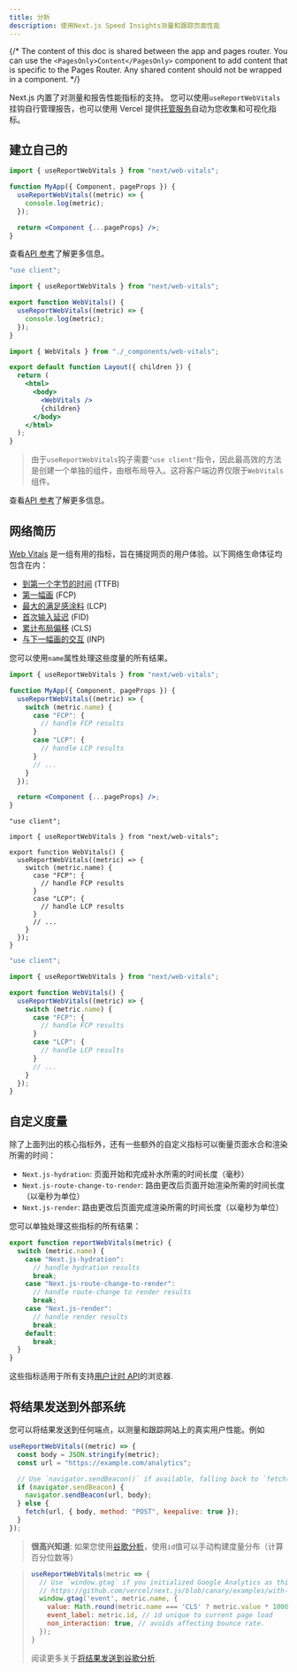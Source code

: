 ```yaml
---
title: 分析
description: 使用Next.js Speed Insights测量和跟踪页面性能
---
```


{/* The content of this doc is shared between the app and pages router. You can use the `<PagesOnly>Content</PagesOnly>` component to add content that is specific to the Pages Router. Any shared content should not be wrapped in a component. */}

Next.js 内置了对测量和报告性能指标的支持。 您可以使用`useReportWebVitals`挂钩自行管理报告，也可以使用 Vercel 提供[托管服务](https://vercel.com/analytics?utm_source=next-site&utm_medium=docs&utm_campaign=next-website)自动为您收集和可视化指标。

## 建立自己的

<PagesOnly>

```jsx filename="pages/_app.js"
import { useReportWebVitals } from "next/web-vitals";

function MyApp({ Component, pageProps }) {
  useReportWebVitals((metric) => {
    console.log(metric);
  });

  return <Component {...pageProps} />;
}
```

查看[API 参考](/docs/pages/api-reference/functions/use-report-web-vitals)了解更多信息。

</PagesOnly>

<AppOnly>

```jsx filename="app/_components/web-vitals.js"
"use client";

import { useReportWebVitals } from "next/web-vitals";

export function WebVitals() {
  useReportWebVitals((metric) => {
    console.log(metric);
  });
}
```

```jsx filename="app/layout.js"
import { WebVitals } from "./_components/web-vitals";

export default function Layout({ children }) {
  return (
    <html>
      <body>
        <WebVitals />
        {children}
      </body>
    </html>
  );
}
```

> 由于`useReportWebVitals`钩子需要`"use client"`指令，因此最高效的方法是创建一个单独的组件，由根布局导入。这将客户端边界仅限于`WebVitals`组件。

查看[API 参考](/docs/app/api-reference/functions/use-report-web-vitals)了解更多信息。

</AppOnly>

## 网络简历

[Web Vitals](https://web.dev/vitals/) 是一组有用的指标，旨在捕捉网页的用户体验。以下网络生命体征均包含在内：

- [到第一个字节的时间](https://developer.mozilla.org/docs/Glossary/Time_to_first_byte) (TTFB)
- [第一幅画](https://developer.mozilla.org/docs/Glossary/First_contentful_paint) (FCP)
- [最大的满足感涂料](https://web.dev/lcp/) (LCP)
- [首次输入延迟](https://web.dev/fid/) (FID)
- [累计布局偏移](https://web.dev/cls/) (CLS)
- [与下一幅画的交互](https://web.dev/inp/) (INP)

您可以使用`name`属性处理这些度量的所有结果。

<PagesOnly>

```jsx filename="pages/_app.js"
import { useReportWebVitals } from "next/web-vitals";

function MyApp({ Component, pageProps }) {
  useReportWebVitals((metric) => {
    switch (metric.name) {
      case "FCP": {
        // handle FCP results
      }
      case "LCP": {
        // handle LCP results
      }
      // ...
    }
  });

  return <Component {...pageProps} />;
}
```

</PagesOnly>

<AppOnly>

```tsx filename="app/components/web-vitals.tsx" switcher
"use client";

import { useReportWebVitals } from "next/web-vitals";

export function WebVitals() {
  useReportWebVitals((metric) => {
    switch (metric.name) {
      case "FCP": {
        // handle FCP results
      }
      case "LCP": {
        // handle LCP results
      }
      // ...
    }
  });
}
```

```jsx filename="app/components/web-vitals.js" switcher
"use client";

import { useReportWebVitals } from "next/web-vitals";

export function WebVitals() {
  useReportWebVitals((metric) => {
    switch (metric.name) {
      case "FCP": {
        // handle FCP results
      }
      case "LCP": {
        // handle LCP results
      }
      // ...
    }
  });
}
```

</AppOnly>

<PagesOnly>

## 自定义度量

除了上面列出的核心指标外，还有一些额外的自定义指标可以衡量页面水合和渲染所需的时间：

- `Next.js-hydration`: 页面开始和完成补水所需的时间长度（毫秒）
- `Next.js-route-change-to-render`: 路由更改后页面开始渲染所需的时间长度（以毫秒为单位）
- `Next.js-render`: 路由更改后页面完成渲染所需的时间长度（以毫秒为单位）

您可以单独处理这些指标的所有结果：

```js
export function reportWebVitals(metric) {
  switch (metric.name) {
    case "Next.js-hydration":
      // handle hydration results
      break;
    case "Next.js-route-change-to-render":
      // handle route-change to render results
      break;
    case "Next.js-render":
      // handle render results
      break;
    default:
      break;
  }
}
```

这些指标适用于所有支持[用户计时 API](https://caniuse.com/#feat=user-timing)的浏览器.

</PagesOnly>

## 将结果发送到外部系统

您可以将结果发送到任何端点，以测量和跟踪网站上的真实用户性能。例如

```js
useReportWebVitals((metric) => {
  const body = JSON.stringify(metric);
  const url = "https://example.com/analytics";

  // Use `navigator.sendBeacon()` if available, falling back to `fetch()`.
  if (navigator.sendBeacon) {
    navigator.sendBeacon(url, body);
  } else {
    fetch(url, { body, method: "POST", keepalive: true });
  }
});
```

> **很高兴知道**: 如果您使用[谷歌分析](https://analytics.google.com/analytics/web/)，使用`id`值可以手动构建度量分布（计算百分位数等）

> ```js
> useReportWebVitals(metric => {
>   // Use `window.gtag` if you initialized Google Analytics as this example:
>   // https://github.com/vercel/next.js/blob/canary/examples/with-google-analytics/pages/_app.js
>   window.gtag('event', metric.name, {
>     value: Math.round(metric.name === 'CLS' ? metric.value * 1000 : metric.value), // values must be integers
>     event_label: metric.id, // id unique to current page load
>     non_interaction: true, // avoids affecting bounce rate.
>   });
> }
> ```
>
> 阅读更多关于[将结果发送到谷歌分析](https://github.com/GoogleChrome/web-vitals#send-the-results-to-google-analytics).
